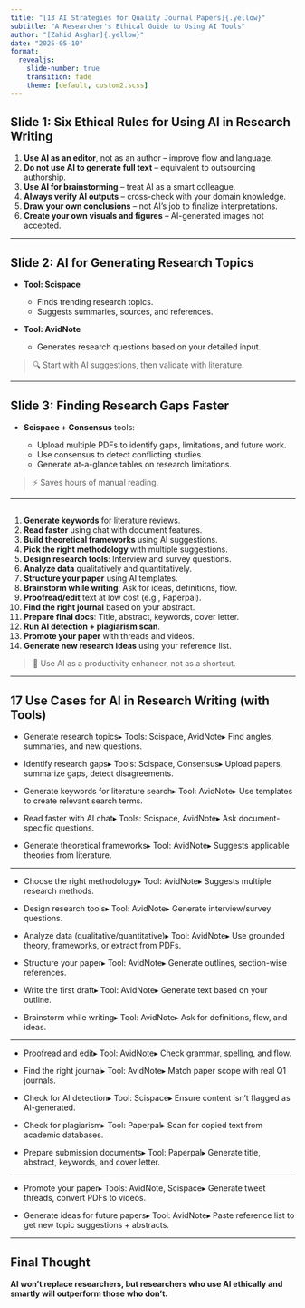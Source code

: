 ---
title: "[13 AI Strategies for Quality Journal Papers]{.yellow}"
subtitle: "A Researcher's Ethical Guide to Using AI Tools"
author: "[Zahid Asghar]{.yellow}"
date: "2025-05-10"
format: 
  revealjs:
    slide-number: true
    transition: fade
    theme: [default, custom2.scss]
---

## Slide 1: Six Ethical Rules for Using AI in Research Writing

1. **Use AI as an editor**, not as an author – improve flow and language.
2. **Do not use AI to generate full text** – equivalent to outsourcing authorship.
3. **Use AI for brainstorming** – treat AI as a smart colleague.
4. **Always verify AI outputs** – cross-check with your domain knowledge.
5. **Draw your own conclusions** – not AI's job to finalize interpretations.
6. **Create your own visuals and figures** – AI-generated images not accepted.

---

## Slide 2: AI for Generating Research Topics

* **Tool: Scispace**

  * Finds trending research topics.
  * Suggests summaries, sources, and references.
* **Tool: AvidNote**

  * Generates research questions based on your detailed input.

> 🔍 Start with AI suggestions, then validate with literature.

---

## Slide 3: Finding Research Gaps Faster

* **Scispace + Consensus** tools:

  * Upload multiple PDFs to identify gaps, limitations, and future work.
  * Use consensus to detect conflicting studies.
  * Generate at-a-glance tables on research limitations.

> ⚡ Saves hours of manual reading.

---

## 

1. **Generate keywords** for literature reviews.
2. **Read faster** using chat with document features.
3. **Build theoretical frameworks** using AI suggestions.
4. **Pick the right methodology** with multiple suggestions.
5. **Design research tools**: Interview and survey questions.
6. **Analyze data** qualitatively and quantitatively.
7. **Structure your paper** using AI templates.
8. **Brainstorm while writing**: Ask for ideas, definitions, flow.
9. **Proofread/edit** text at low cost (e.g., Paperpal).
10. **Find the right journal** based on your abstract.
11. **Prepare final docs**: Title, abstract, keywords, cover letter.
12. **Run AI detection + plagiarism scan**.
13. **Promote your paper** with threads and videos.
14. **Generate new research ideas** using your reference list.

> 🎯 Use AI as a productivity enhancer, not as a shortcut.

---

## 17 Use Cases for AI in Research Writing (with Tools)

- Generate research topics▸ Tools: Scispace,
AvidNote▸ Find angles, summaries, and new questions. 

- Identify research gaps▸ Tools: Scispace, Consensus▸ Upload papers, summarize gaps, detect disagreements. 

- Generate keywords for literature search▸ Tool: AvidNote▸ Use templates to create relevant search terms. 


- Read faster with AI chat▸ Tools: Scispace, AvidNote▸ Ask document-specific questions. 

- Generate theoretical frameworks▸ Tool: AvidNote▸ Suggests applicable theories from literature. 

--- 


- Choose the right methodology▸ Tool: AvidNote▸ Suggests multiple research methods. 
- Design research tools▸ Tool: AvidNote▸ Generate interview/survey questions. 

- Analyze data (qualitative/quantitative)▸ Tool: AvidNote▸ Use grounded theory, frameworks, or extract from PDFs. 

- Structure your paper▸ Tool: AvidNote▸ Generate outlines, section-wise references. 

- Write the first draft▸ Tool: AvidNote▸ Generate text based on your outline. 

- Brainstorm while writing▸ Tool: AvidNote▸ Ask for definitions, flow, and ideas.

--- 

- Proofread and edit▸ Tool: AvidNote▸ Check grammar, spelling, and flow. 

- Find the right journal▸ Tool: AvidNote▸ Match paper scope with real Q1 journals. 

- Check for AI detection▸ Tool: Scispace▸ Ensure content isn't flagged as AI-generated. 
- Check for plagiarism▸ Tool: Paperpal▸ Scan for copied text from academic databases. 

- Prepare submission documents▸ Tool: Paperpal▸ Generate title, abstract, keywords, and cover letter. 

--- 

- Promote your paper▸ Tools: AvidNote, Scispace▸ Generate tweet threads, convert PDFs to videos. 

- Generate ideas for future papers▸ Tool: AvidNote▸ Paste reference list to get new topic suggestions + abstracts.



---

## Final Thought

**AI won't replace researchers, but researchers who use AI ethically and smartly will outperform those who don't.**
